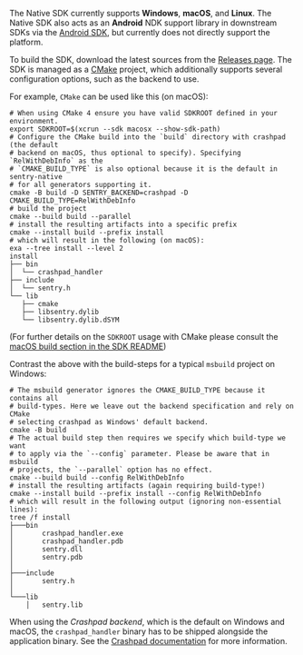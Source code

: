 The Native SDK currently supports **Windows**, **macOS**, and **Linux**. The Native SDK also acts as an **Android** NDK support library in downstream SDKs via the [Android SDK](/platforms/android/configuration/using-ndk/), but currently does not directly support the platform.

To build the SDK, download the latest sources from the [Releases page](https://github.com/getsentry/sentry-native/releases). The SDK is managed as a [CMake] project, which additionally supports several configuration options, such as the backend to use.

For example, `CMake` can be used like this (on macOS):

```shell
# When using CMake 4 ensure you have valid SDKROOT defined in your environment.
export SDKROOT=$(xcrun --sdk macosx --show-sdk-path)
# Configure the CMake build into the `build` directory with crashpad (the default
# backend on macOS, thus optional to specify). Specifying `RelWithDebInfo` as the
# `CMAKE_BUILD_TYPE` is also optional because it is the default in sentry-native
# for all generators supporting it.
cmake -B build -D SENTRY_BACKEND=crashpad -D CMAKE_BUILD_TYPE=RelWithDebInfo
# build the project
cmake --build build --parallel
# install the resulting artifacts into a specific prefix
cmake --install build --prefix install
# which will result in the following (on macOS):
exa --tree install --level 2
install
├── bin
│  └── crashpad_handler
├── include
│  └── sentry.h
└── lib
   ├── cmake
   ├── libsentry.dylib
   └── libsentry.dylib.dSYM
```
(For further details on the `SDKROOT` usage with CMake please consult the [macOS build section in the SDK README](https://github.com/getsentry/sentry-native?tab=readme-ov-file#building-and-installation))

Contrast the above with the build-steps for a typical `msbuild` project on Windows:

```shell
# The msbuild generator ignores the CMAKE_BUILD_TYPE because it contains all
# build-types. Here we leave out the backend specification and rely on CMake
# selecting crashpad as Windows' default backend.
cmake -B build
# The actual build step then requires we specify which build-type we want
# to apply via the `--config` parameter. Please be aware that in msbuild
# projects, the `--parallel` option has no effect.
cmake --build build --config RelWithDebInfo
# install the resulting artifacts (again requiring build-type!)
cmake --install build --prefix install --config RelWithDebInfo
# which will result in the following output (ignoring non-essential lines):
tree /f install
├───bin
│       crashpad_handler.exe
│       crashpad_handler.pdb
│       sentry.dll
│       sentry.pdb
│
├───include
│       sentry.h
│
└───lib
    │   sentry.lib
```

[cmake]: https://cmake.org/cmake/help/latest/

<Alert level="warning" title="Bundling crashpad_handler">

When using the _Crashpad backend_, which is the default on Windows and macOS, the `crashpad_handler` binary has to be shipped alongside the application binary. See the [Crashpad documentation](/platforms/native/configuration/backends/crashpad/) for more information.

</Alert>
